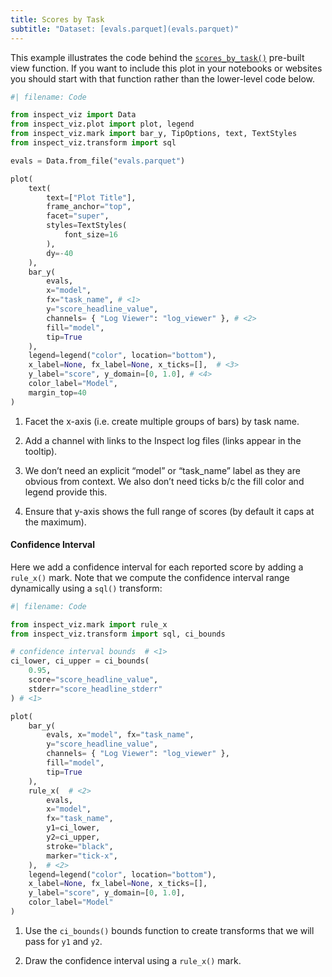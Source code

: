 ```yaml
---
title: Scores by Task
subtitle: "Dataset: [evals.parquet](evals.parquet)"
---
```


This example illustrates the code behind the [`scores_by_task()`](../../../view-scores-by-task.qmd) pre-built view function. If you want to include this plot in your notebooks or websites you should start with that function rather than the lower-level code below.

```python
#| filename: Code

from inspect_viz import Data
from inspect_viz.plot import plot, legend
from inspect_viz.mark import bar_y, TipOptions, text, TextStyles
from inspect_viz.transform import sql

evals = Data.from_file("evals.parquet")

plot(
    text(
        text=["Plot Title"],
        frame_anchor="top",
        facet="super",
        styles=TextStyles(
            font_size=16
        ),
        dy=-40
    ),
    bar_y( 
        evals, 
        x="model", 
        fx="task_name", # <1>
        y="score_headline_value",
        channels= { "Log Viewer": "log_viewer" }, # <2>
        fill="model",
        tip=True
    ),
    legend=legend("color", location="bottom"),
    x_label=None, fx_label=None, x_ticks=[],  # <3> 
    y_label="score", y_domain=[0, 1.0], # <4>
    color_label="Model",
    margin_top=40
)
```

1.  Facet the x-axis (i.e. create multiple groups of bars) by task name.

2.  Add a channel with links to the Inspect log files (links appear in the tooltip).

3.  We don't need an explicit "model" or "task_name" label as they are obvious from context. We also don't need ticks b/c the fill color and legend provide this.

4.  Ensure that y-axis shows the full range of scores (by default it caps at the maximum).

#### Confidence Interval

Here we add a confidence interval for each reported score by adding a `rule_x()` mark. Note that we compute the confidence interval range dynamically using a `sql()` transform:

```python
#| filename: Code

from inspect_viz.mark import rule_x
from inspect_viz.transform import sql, ci_bounds

# confidence interval bounds  # <1>
ci_lower, ci_upper = ci_bounds(
    0.95, 
    score="score_headline_value", 
    stderr="score_headline_stderr"
) # <1>

plot(
    bar_y( 
        evals, x="model", fx="task_name", 
        y="score_headline_value",
        channels= { "Log Viewer": "log_viewer" },
        fill="model",
        tip=True
    ),
    rule_x(  # <2>
        evals,
        x="model",
        fx="task_name",
        y1=ci_lower,
        y2=ci_upper,
        stroke="black",
        marker="tick-x",
    ),  # <2>
    legend=legend("color", location="bottom"),
    x_label=None, fx_label=None, x_ticks=[],
    y_label="score", y_domain=[0, 1.0],
    color_label="Model"
)
```

1.  Use the `ci_bounds()` bounds function to create transforms that we will pass for `y1` and `y2`.

2.  Draw the confidence interval using a `rule_x()` mark.
